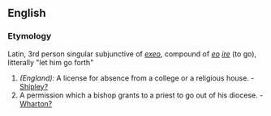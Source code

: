 ==English==
===Etymology===
Latin, 3rd person singular subjunctive of ''[[exeo]]'', compound of ''[[eo]]'' ''[[ire]]'' (to go), litterally "let him go forth"
#''(England):'' A license for absence from a college or a religious house. - [[Shipley?]]
#A permission which a bishop grants to a priest to go out of his diocese. - [[Wharton?]]